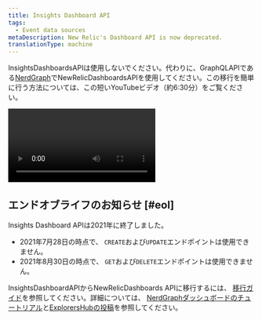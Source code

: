 ```yaml
---
title: Insights Dashboard API
tags:
  - Event data sources
metaDescription: New Relic's Dashboard API is now deprecated.
translationType: machine
---
```


InsightsDashboardsAPIは使用しないでください。代わりに、GraphQLAPIである[NerdGraph](/docs/query-your-data/explore-query-data/dashboards/dashboards-api/)でNewRelicDashboardsAPIを使用してください。この移行を簡単に行う方法については、この短いYouTubeビデオ（約6:30分）をご覧ください。

<Video
  id="oONRQSZpMgs"
  type="youtube"
/>

## エンドオブライフのお知らせ [#eol]

Insights Dashboard APIは2021年に終了しました。

* 2021年7月28日の時点で、 `CREATE`および`UPDATE`エンドポイントは使用できません。
* 2021年8月30日の時点で、 `GET`および`DELETE`エンドポイントは使用できません。

InsightsDashboardAPIからNewRelicDashboards APIに移行するには、 [移行ガイド](/docs/new-relic-one/use-new-relic-one/core-concepts/dashboards-api-migration-insights-api-nerdgraph/)を参照してください。詳細については、 [NerdGraphダッシュボードのチュートリアル](/docs/apis/nerdgraph/examples/create-widgets-dashboards-api/)と[ExplorersHubの投稿](https://discuss.newrelic.com/t/important-insights-dashboard-api-end-of-life/149357)を参照してください。